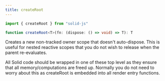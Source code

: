 ```yaml
---
title: createRoot
---
```


```ts
import { createRoot } from "solid-js"

function createRoot<T>(fn: (dispose: () => void) => T): T

```

Creates a new non-tracked owner scope that doesn't auto-dispose. 
This is useful for nested reactive scopes that you do not wish to release when the parent re-evaluates.

All Solid code should be wrapped in one of these top level as they ensure that all memory/computations are freed up. 
Normally you do not need to worry about this as createRoot is embedded into all render entry functions.
